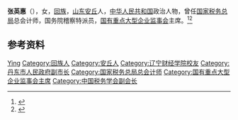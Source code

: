 '''张英惠'''（{{bd|1943年|}}），女，[[回族|回族]]，[[山东|山东]][[安丘|安丘]]人，[[中华人民共和国|中华人民共和国]]政治人物，曾任[[国家税务总局|国家税务总局]]总会计师，国务院稽察特派员，[[国有重点大型企业监事会|国有重点大型企业监事会]]主席。<ref>{{Cite web|url=http://www.china.com.cn/chinese/PI-c/3423.htm|title=国务院向国有重点大型企业派出监事会|author=|date=2000-08-18|publisher=新华社|language=|accessdate=|quote=|archive-date=2005-04-30|archive-url=https://web.archive.org/web/20050430095525/http://www.china.com.cn/chinese/PI-c/3423.htm|dead-url=no}}</ref><ref>{{Cite web|title=[董事会]华联控股(000036)关于补选第七届董事会独立董事候选人的公告|url=http://cfi.cn/p20100609000133.html|accessdate=2021-02-11|work=中财网}}</ref>

== 参考资料 ==
{{reflist}}

{{Navboxes
| title  = 张英惠在[[中国税务学会|中国税务学会]]的职务
| list1  =
{{中国税务学会第六届理事会}}
}}

{{Authority control}}
{{DEFAULTSORT:Zhang张}}
[[Category:张姓|Ying]]
[[Category:回族人|Category:回族人]]
[[Category:安丘人|Category:安丘人]]
[[Category:辽宁财经学院校友|Category:辽宁财经学院校友]]
[[Category:丹东市人民政府副市长|Category:丹东市人民政府副市长]]
[[Category:国家税务总局总会计师|Category:国家税务总局总会计师]]
[[Category:国有重点大型企业监事会主席|Category:国有重点大型企业监事会主席]]
[[Category:中国税务学会副会长|Category:中国税务学会副会长]]

{{中国人物小作品}}